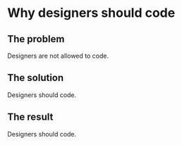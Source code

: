 # Why designers should code

## The problem

Designers are not allowed to code.

## The solution

Designers should code.

## The result

Designers should code.
